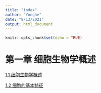 ```yaml
---
title: "index"
author: "Yonghe"
date: "8/13/2021"
output: html_document
---
```


```r
knitr::opts_chunk$set(echo = TRUE)
```

# 第一章 细胞生物学概述

[1.1 细胞生物学概述](1.1-细胞生物学概述.html)

[1.2 细胞的基本特征](1.2-细胞的基本特征.html)
